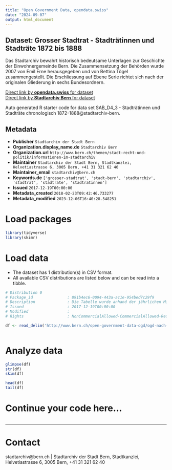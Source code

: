 ```yaml
---
title: "Open Government Data, opendata.swiss"
date: "2024-09-07"
output: html_document
---
```


## Dataset: Grosser Stadtrat - Stadträtinnen und Stadträte 1872 bis 1888

Das Stadtarchiv bewahrt historisch bedeutsame Unterlagen zur Geschichte der Einwohnergemeinde Bern. Die Zusammensetzung der Behörden wurde 2007 von Emil Erne herausgegeben und von Bettina Tögel zusammengestellt. Die Erschliessung auf Ebene Serie richtet sich nach der originalen Gliederung in sechs Bundesordnern.

[Direct link by **opendata.swiss** for dataset](https://opendata.swiss/de/dataset/de-grosser-stadtrat-stadtraetinnen-und-stadtraete-1872-bis-1888)<br>
[Direct link by **Stadtarchiv Bern** for dataset](http://www.bern.ch/open-government-data-ogd/ogd-nach-themen/stadtarchiv-ogd)

Auto generated R starter code for data set SAB_D4_3 - Stadträtinnen und Stadträte chronologisch 1872-1888@stadtarchiv-bern.

## Metadata

- **Publisher** `Stadtarchiv der Stadt Bern`
- **Organization.display_name.de** `Stadtarchiv Bern`
- **Organization.url** `http://www.bern.ch/themen/stadt-recht-und-politik/informationen-im-stadtarchiv`
- **Maintainer** `Stadtarchiv der Stadt Bern, Stadtkanzlei, Helvetiastrasse 6, 3005 Bern, +41 31 321 62 40`
- **Maintainer_email** `stadtarchiv@bern.ch`
- **Keywords.de** `['grosser-stadtrat', 'stadt-bern', 'stadtarchiv', 'stadtrat', 'stadtrate', 'stadtratinnen']`
- **Issued** `2017-12-19T00:00:00`
- **Metadata_created** `2018-02-23T09:42:46.733277`
- **Metadata_modified** `2023-12-06T16:40:28.548251`


# Load packages

```r

library(tidyverse)
library(skimr)

```

# Load data

-   The dataset has 1 distribution(s) in CSV format.
-   All available CSV distributions are listed below and can be read into a tibble.

```r

# Distribution 0
# Package_id               : 891b4ec6-0094-443a-ac1e-954bed7c29f9
# Description              : Die Tabelle wurde anhand der jährlichen Mitgliederlisten des Grossen Stadtrates (Grosser Stadtrat/ Mitglieder) sowie des Gemeinderates und des Stadtrates (Gemeinderat/ Mitglieder und Stadtrat/ Mitglieder) erstellt, wo die benutzten Quellen im einzelnen aufgeführt sind. Für die weiteren Ämter der Stadträte auf kantonaler und eidgenössischer Ebene, die erst für die Mitglieder des Gemeinderates ab 1888 systema-tisch recherchiert wurden, wurde die Datenbank der Grossräte und Regierungs-räte im Staatsarchiv Bern sowie der Eidgenössische Staatskalender 1887ff. konsultiert.
# Issued                   : 2017-12-19T00:00:00
# Modified                 : 
# Rights                   : NonCommercialAllowed-CommercialAllowed-ReferenceRequired

df <- read_delim('http://www.bern.ch/open-government-data-ogd/ogd-nach-themen/stadtarchiv-ogd/download-zusammensetzung_der_behoerden_1832_bis_2005-ogd/grosser-stadtrat---stadträtinnen-und-stadträte-1872-bis-1888.txt/download')



```

# Analyze data

```r

glimpse(df)
str(df)
skim(df)

head(df)
tail(df)

```

# Continue your code here...

```r

```

------------------------------------------------------------------------

# Contact

stadtarchiv@bern.ch | Stadtarchiv der Stadt Bern, Stadtkanzlei, Helvetiastrasse 6, 3005 Bern, +41 31 321 62 40
